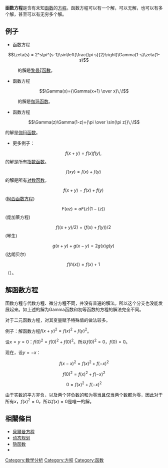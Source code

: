 {{unreferenced|time=2016-06-09T04:59:42+00:00}}
'''函数方程'''是含有未知[[函数|函数]]的[[方程|方程]]。函数方程可以有一个解，可以无解，也可以有多个解，甚至可以有无穷多个解。

==例子==

* 函数方程

::<math>
\zeta(s) = 2^s\pi^{s-1}\sin\left(\frac{\pi s}{2}\right)\Gamma(1-s)\zeta(1-s)
</math>

:的解是[[黎曼ζ函數|黎曼ζ函數]]。

* 函数方程

::<math>\Gamma(x)={\Gamma(x+1) \over x}\,\!</math>

:的解是[[伽玛函数|伽玛函数]]。

* 函数方程

::<math>\Gamma(z)\Gamma(1-z)={\pi \over \sin(\pi z)}\,\!</math>

的解是[[伽玛函数|伽玛函数]]。

* 更多例子：

::<math>f(x + y) = f(x)f(y), \,\!</math>的解是所有[[指数函数|指数函数]]。

::<math>f(xy) = f(x) + f(y)\,\!</math>的解是所有[[对数函数|对数函数]]。

::<math>f(x + y) = f(x) + f(y)\,\!</math> ([[柯西函数方程|柯西函数方程]])

::<math>F(az) = aF(z)(1-(z))\,\!</math> (庞加莱方程)

::<math>f((x + y)/2) = (f(x) + f(y))/2\,\!</math> (琴生)

::<math>g(x + y) + g(x - y) = 2g(x)g(y)\,\!</math> (达朗贝尔)

::<math>f(h(x)) = f(x) + 1\,\!</math>（{{le|阿贝尔方程|Abel equation}}）。

==解函数方程== 
函数方程与代数方程、微分方程不同，并没有普遍的解法。所以这个分支也没能发展起来。如上述的解为Gamma函数和初等函数的方程的解法完全不同。

对于二元函数方程，对其变量赋予特殊值的做法较多。

例子：解函数方程<math>f(x+y)^2 = f(x)^2 + f(y)^2</math>。

设<math>x=y=0</math>：<math>f(0)^2=f(0)^2+f(0)^2</math>。所以<math>f(0)^2=0</math>，<math>f(0)=0</math>。

现在，设<math>y=-x</math>：

:<math>f(x-x)^2=f(x)^2+f(-x)^2</math>
:<math>f(0)^2=f(x)^2+f(-x)^2</math>
:<math>0=f(x)^2+f(-x)^2</math>

由于实数的平方非负，以及两个非负数的和为零[[当且仅当|当且仅当]]两个数都为零，因此对于所有''x''，<math>f(x)^2=0</math>，所以<math>f(x)=0</math>是唯一的解。

==相關條目==
*[[貝爾曼方程|貝爾曼方程]]
*[[动态规划|动态规划]]
*[[隐函数|隐函数]]
*{{le|函數方程 (L函數)|Functional equation (L-function)}}

{{Authority control}}
[[Category:数学分析|Category:数学分析]]
[[Category:方程|Category:方程]]
[[Category:函数|Category:函数]]